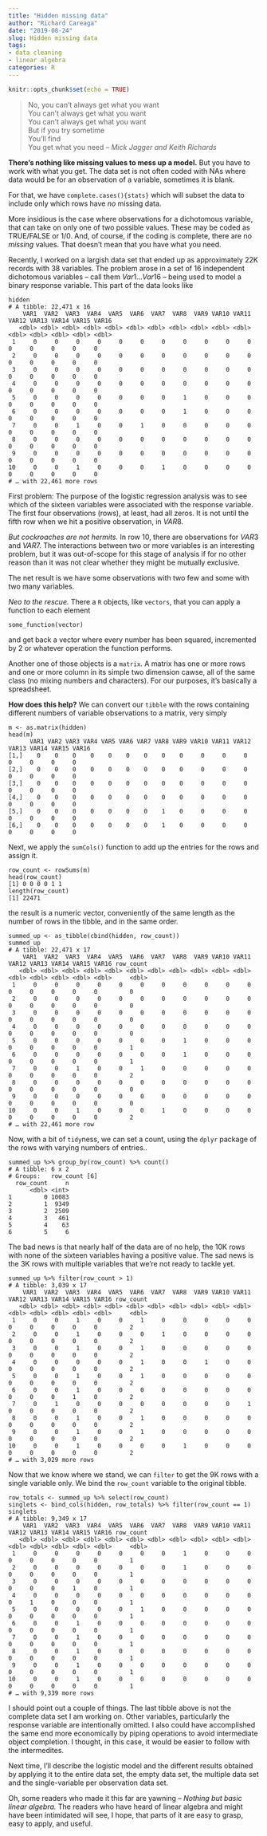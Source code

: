 ```yaml
---
title: "Hidden missing data"
author: "Richard Careaga"
date: "2019-08-24"
slug: Hidden missing data
tags:
- data cleaning
- linear algebra
categories: R
---
```


```r
knitr::opts_chunk$set(echo = TRUE)
```

> No, you can't always get what you want  
You can't always get what you want  
You can't always get what you want  
But if you try sometime  
You'll find  
You get what you need
-- *Mick Jagger and Keith Richards*

**There's nothing like missing values to mess up a model.** But you have to work with what you get. The data set is not often coded with NAs where data would be for an observation of a variable, sometimes it is blank.

For that, we have `complete.cases(){stats}` which will subset the data to include only which rows have *no* missing data.

More insidious is the case where observations for a dichotomous variable, that can take on only one of two possible values. These may be coded as TRUE/FALSE or 1/0. And, of course, if the coding is complete, there are no *missing* values. That doesn't mean that you have what you need.

Recently, I worked on a largish data set that ended up as approximately 22K records with 38 variables. The problem arose in a set of 16 independent dichotomous variables -- call them $Var1 ... Var16$ -- being used to model a binary response variable. This part of the data looks like

    hidden
    # A tibble: 22,471 x 16
        VAR1  VAR2  VAR3  VAR4  VAR5  VAR6  VAR7  VAR8  VAR9 VAR10 VAR11 VAR12 VAR13 VAR14 VAR15 VAR16
       <dbl> <dbl> <dbl> <dbl> <dbl> <dbl> <dbl> <dbl> <dbl> <dbl> <dbl> <dbl> <dbl> <dbl> <dbl> <dbl>
     1     0     0     0     0     0     0     0     0     0     0     0     0     0     0     0     0
     2     0     0     0     0     0     0     0     0     0     0     0     0     0     0     0     0
     3     0     0     0     0     0     0     0     0     0     0     0     0     0     0     0     0
     4     0     0     0     0     0     0     0     0     0     0     0     0     0     0     0     0
     5     0     0     0     0     0     0     0     1     0     0     0     0     0     0     0     0
     6     0     0     0     0     0     0     0     1     0     0     0     0     0     0     0     0
     7     0     0     1     0     0     1     0     0     0     0     0     0     0     0     0     0
     8     0     0     0     0     0     0     0     0     0     0     0     0     0     0     0     0
     9     0     0     0     0     0     0     0     0     0     0     0     0     0     0     0     0
    10     0     0     1     0     0     0     1     0     0     0     0     0     0     0     0     0
    # … with 22,461 more rows
    
First problem: The purpose of the logistic regression analysis was to see which of the sixteen variables were associated with the response variable. The first four observations (rows), at least, had all zeros. It is not until the fifth row when we hit a positive observation, in $VAR8$.

*But cockroaches are not hermits.* In row 10, there are observations for $VAR3$ and $VAR7$. The interactions between two or more variables is an interesting problem, but it was out-of-scope for this stage of analysis if for no other reason than it was not clear whether they might be mutually exclusive.

The net result is we have some observations with two few and some with two many variables.

*Neo to the rescue.* There a `R` objects, like `vectors`, that you can apply a function to each element

    some_function(vector)

and get back a vector where every number has been squared, incremented by 2 or whatever operation the function performs.

Another one of those objects is a `matrix`. A matrix has one or more rows and one or more column in its simple two dimension cawse, all of the same class (no mixing numbers and characters). For our purposes, it's basically a spreadsheet.

**How does this help?** We can convert our `tibble` with the rows containing different numbers of variable observations to a matrix, very simply

    m <- as.matrix(hidden)
    head(m)
          VAR1 VAR2 VAR3 VAR4 VAR5 VAR6 VAR7 VAR8 VAR9 VAR10 VAR11 VAR12 VAR13 VAR14 VAR15 VAR16
    [1,]    0    0    0    0    0    0    0    0    0     0     0     0     0     0     0     0
    [2,]    0    0    0    0    0    0    0    0    0     0     0     0     0     0     0     0
    [3,]    0    0    0    0    0    0    0    0    0     0     0     0     0     0     0     0
    [4,]    0    0    0    0    0    0    0    0    0     0     0     0     0     0     0     0
    [5,]    0    0    0    0    0    0    0    1    0     0     0     0     0     0     0     0
    [6,]    0    0    0    0    0    0    0    1    0     0     0     0     0     0     0     0

Next, we apply the `sumCols()` function to add up the entries for the rows and assign it.

    row_count <- rowSums(m)
    head(row_count)
    [1] 0 0 0 0 1 1
    length(row_count)
    [1] 22471
    

the result is a numeric vector, conveniently of the same length as the number of rows in the tibble, and in the same order.

    summed_up <- as_tibble(cbind(hidden, row_count))
    summed_up
    # A tibble: 22,471 x 17
        VAR1  VAR2  VAR3  VAR4  VAR5  VAR6  VAR7  VAR8  VAR9 VAR10 VAR11 VAR12 VAR13 VAR14 VAR15 VAR16 row_count
       <dbl> <dbl> <dbl> <dbl> <dbl> <dbl> <dbl> <dbl> <dbl> <dbl> <dbl> <dbl> <dbl> <dbl> <dbl> <dbl>     <dbl>
     1     0     0     0     0     0     0     0     0     0     0     0     0     0     0     0     0         0
     2     0     0     0     0     0     0     0     0     0     0     0     0     0     0     0     0         0
     3     0     0     0     0     0     0     0     0     0     0     0     0     0     0     0     0         0
     4     0     0     0     0     0     0     0     0     0     0     0     0     0     0     0     0         0
     5     0     0     0     0     0     0     0     1     0     0     0     0     0     0     0     0         1
     6     0     0     0     0     0     0     0     1     0     0     0     0     0     0     0     0         1
     7     0     0     1     0     0     1     0     0     0     0     0     0     0     0     0     0         2
     8     0     0     0     0     0     0     0     0     0     0     0     0     0     0     0     0         0
     9     0     0     0     0     0     0     0     0     0     0     0     0     0     0     0     0         0
    10     0     0     1     0     0     0     1     0     0     0     0     0     0     0     0     0         2
    # … with 22,461 more row

Now, with a bit of `tidy`ness, we can set a count, using the `dplyr` package of the rows with varying numbers of entries..

    summed_up %>% group_by(row_count) %>% count()
    # A tibble: 6 x 2
    # Groups:   row_count [6]
      row_count     n
          <dbl> <int>
    1         0 10083
    2         1  9349
    3         2  2509
    4         3   461
    5         4    63
    6         5     6
    
The bad news is that nearly half of the data are of no help, the 10K rows with none of the sixteen variables having a positive value. The sad news is the 3K rows with multiple variables that we're not ready to tackle yet.

    summed_up %>% filter(row_count > 1)
    # A tibble: 3,039 x 17
        VAR1  VAR2  VAR3  VAR4  VAR5  VAR6  VAR7  VAR8  VAR9 VAR10 VAR11 VAR12 VAR13 VAR14 VAR15 VAR16 row_count
       <dbl> <dbl> <dbl> <dbl> <dbl> <dbl> <dbl> <dbl> <dbl> <dbl> <dbl> <dbl> <dbl> <dbl> <dbl> <dbl>     <dbl>
     1     0     0     1     0     0     1     0     0     0     0     0     0     0     0     0     0         2
     2     0     0     1     0     0     0     1     0     0     0     0     0     0     0     0     0         2
     3     0     0     1     0     0     1     0     0     0     0     0     0     0     0     0     0         2
     4     0     0     0     0     0     1     0     0     1     0     0     0     0     0     0     0         2
     5     0     0     1     0     0     1     0     0     0     0     0     0     0     0     0     0         2
     6     0     0     1     0     0     0     0     0     0     0     0     0     0     0     1     0         2
     7     0     1     0     0     0     0     0     0     0     0     1     0     0     0     0     0         2
     8     0     0     1     0     0     1     0     0     0     0     0     0     0     0     0     0         2
     9     0     0     1     0     0     1     0     0     0     0     0     0     0     0     0     0         2
    10     0     0     1     0     0     0     0     1     0     0     0     0     0     0     0     0         2
    # … with 3,029 more rows
    
Now that we know where we stand, we can `filter` to get the 9K rows with a single variable only. We bind the `row_count` variable to the original tibble.

    row_totals <- summed_up %>% select(row_count)
    singlets <- bind_cols(hidden, row_totals) %>% filter(row_count == 1)
    singlets
    # A tibble: 9,349 x 17
        VAR1  VAR2  VAR3  VAR4  VAR5  VAR6  VAR7  VAR8  VAR9 VAR10 VAR11 VAR12 VAR13 VAR14 VAR15 VAR16 row_count
       <dbl> <dbl> <dbl> <dbl> <dbl> <dbl> <dbl> <dbl> <dbl> <dbl> <dbl> <dbl> <dbl> <dbl> <dbl> <dbl>     <dbl>
     1     0     0     0     0     0     0     0     1     0     0     0     0     0     0     0     0         1
     2     0     0     0     0     0     0     0     1     0     0     0     0     0     0     0     0         1
     3     0     0     0     0     0     0     0     0     0     0     0     0     0     0     1     0         1
     4     0     0     0     0     0     0     0     0     0     0     0     0     1     0     0     0         1
     5     0     0     0     0     0     1     0     0     0     0     0     0     0     0     0     0         1
     6     0     0     1     0     0     0     0     0     0     0     0     0     0     0     0     0         1
     7     0     0     1     0     0     0     0     0     0     0     0     0     0     0     0     0         1
     8     0     0     1     0     0     0     0     0     0     0     0     0     0     0     0     0         1
     9     0     0     1     0     0     0     0     0     0     0     0     0     0     0     0     0         1
    10     0     0     1     0     0     0     0     0     0     0     0     0     0     0     0     0         1
    # … with 9,339 more rows

I should point out a couple of things. The last tibble above is not the complete data set I am working on. Other variables, particularly the response variable are intentionally omitted. I also could have accomplished the same end more economically by piping operations to avoid intermediate object completion. I thought, in this case, it would be easier to follow with the intermedites.

Next time, I'll describe the logistic model and the different results obtained by applying it to the entire data set, the empty data set, the multiple data set and the single-variable per observation data set.

Oh, some readers who made it this far are yawning -- *Nothing but basic linear algebra.* The readers who have heard of linear algebra and might have been intimidated will see, I hope, that parts of it are easy to grasp, easy to apply, and useful.
